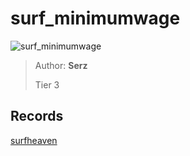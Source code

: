 
# surf_minimumwage

![surf_minimumwage](https://raw.githubusercontent.com/Sayt123/SurfMapPics/Maps-and-bonuses/csgo/surf_minimumwage.jpg)

> Author: **Serz**
>
> Tier 3

## Records

[surfheaven](https://surfheaven.eu/map/surf_minimumwage)
